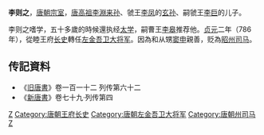 '''李则之'''，[[唐朝|唐朝]][[宗室|宗室]]，[[李渊|唐高祖李淵]][[来孙|来孙]]、虢王[[李鳳_(唐朝)|李凤]]的[[玄孙|玄孙]]、嗣虢王[[李巨|李巨]]的儿子。

李则之嗜学，五十多歲的時候還执经[[太学|太学]]，嗣曹王[[李皋_(唐朝)|李皋]]推荐他。[[貞元_(唐朝)|贞元]]二年（786年），從睦王府[[长史|长史]]轉任[[左金吾卫大将军|左金吾卫大将军]]。因為和从甥[[窦申|窦申]]親善，贬為[[昭州|昭州]][[司马|司马]]。

==传記資料==
*《[[旧唐書|旧唐書]]》卷一百一十二 列传第六十二
*《[[新唐書|新唐書]]》卷七十九·列传第四 

{{唐朝官员小作品}}
{{DEFAULTSORT:L}}
[[Category:唐朝宗室|Z]]
[[Category:唐朝王府长史|Category:唐朝王府长史]]
[[Category:唐朝左金吾卫大将军|Category:唐朝左金吾卫大将军]]
[[Category:唐朝州司马|Category:唐朝州司马]]
[[Category:李姓|Z]]
